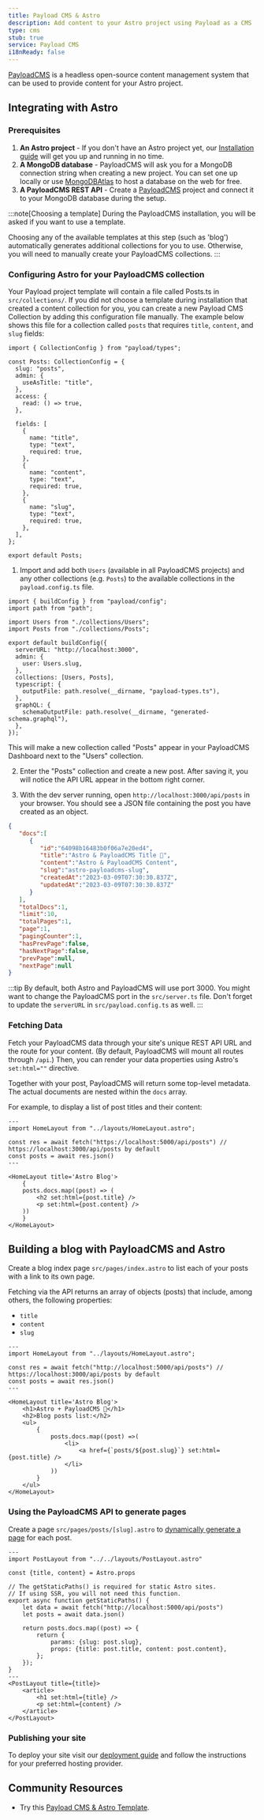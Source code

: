 ```yaml
---
title: Payload CMS & Astro
description: Add content to your Astro project using Payload as a CMS
type: cms
stub: true
service: Payload CMS
i18nReady: false
---
```


[PayloadCMS](https://payloadcms.com/) is a headless open-source content management system that can be used to provide content for your Astro project.

## Integrating with Astro

### Prerequisites


1. **An Astro project** - If you don't have an Astro project yet, our [Installation guide](/en/install/auto/) will get you up and running in no time.
2. **A MongoDB database** - PayloadCMS will ask you for a MongoDB connection string when creating a new project. You can set one up locally or use [MongoDBAtlas](https://www.mongodb.com/) to host a database on the web for free.
3. **A PayloadCMS REST API** - Create a [PayloadCMS](https://payloadcms.com/) project and connect it to your MongoDB database during the setup.

:::note[Choosing a template]
During the PayloadCMS installation, you will be asked if you want to use a template.

Choosing any of the available templates at this step (such as 'blog') automatically generates additional collections for you to use. Otherwise, you will need to manually create your PayloadCMS collections.
:::

### Configuring Astro for your PayloadCMS collection

Your Payload project template will contain a file called Posts.ts in `src/collections/`. If you did not choose a template during installation that created a content collection for you, you can create a new Payload CMS Collection by adding this configuration file manually. The example below shows this file for a collection called `posts` that requires `title`, `content`, and `slug` fields:


```astro title="src/collections/Posts.ts"
import { CollectionConfig } from "payload/types";

const Posts: CollectionConfig = {
  slug: "posts",
  admin: {
    useAsTitle: "title",
  },
  access: {
    read: () => true,
  },

  fields: [
    {
      name: "title",
      type: "text",
      required: true,
    },
    {
      name: "content",
      type: "text",
      required: true,
    },
    {
      name: "slug",
      type: "text",
      required: true,
    },
  ],
};

export default Posts;
```

1. Import and add both `Users` (available in all PayloadCMS projects) and any other collections (e.g. `Posts`) to the available collections in the `payload.config.ts` file.

```astro title="src/payload.config.ts" ins={4, 5, 12}
import { buildConfig } from "payload/config";
import path from "path";

import Users from "./collections/Users";
import Posts from "./collections/Posts";

export default buildConfig({
  serverURL: "http://localhost:3000",
  admin: {
    user: Users.slug,
  },
  collections: [Users, Posts],
  typescript: {
    outputFile: path.resolve(__dirname, "payload-types.ts"),
  },
  graphQL: {
    schemaOutputFile: path.resolve(__dirname, "generated-schema.graphql"),
  },
});
```

This will make a new collection called "Posts" appear in your PayloadCMS Dashboard next to the "Users" collection. 

2. Enter the "Posts" collection and create a new post. After saving it, you will notice the API URL appear in the bottom right corner.

3. With the dev server running, open `http://localhost:3000/api/posts` in your browser. You should see a JSON file containing the post you have created as an object.

```json
{
   "docs":[
      {
         "id":"64098b16483b0f06a7e20ed4",
         "title":"Astro & PayloadCMS Title 🚀",
         "content":"Astro & PayloadCMS Content",
         "slug":"astro-payloadcms-slug",
         "createdAt":"2023-03-09T07:30:30.837Z",
         "updatedAt":"2023-03-09T07:30:30.837Z"
      }
   ],
   "totalDocs":1,
   "limit":10,
   "totalPages":1,
   "page":1,
   "pagingCounter":1,
   "hasPrevPage":false,
   "hasNextPage":false,
   "prevPage":null,
   "nextPage":null
}
```

:::tip
By default, both Astro and PayloadCMS will use port 3000. You might want to change the PayloadCMS port in the `src/server.ts` file. Don't forget to update the `serverURL` in `src/payload.config.ts` as well.
:::

### Fetching Data

Fetch your PayloadCMS data through your site's unique REST API URL and the route for your content. (By default, PayloadCMS will mount all routes through `/api`.) Then, you can render your data properties using Astro's `set:html=""` directive.

Together with your post, PayloadCMS will return some top-level metadata. The actual documents are nested within the `docs` array.

For example, to display a list of post titles and their content:

```astro title="src/pages/index.astro"
---
import HomeLayout from "../layouts/HomeLayout.astro";

const res = await fetch("https://localhost:5000/api/posts") // https://localhost:3000/api/posts by default
const posts = await res.json()
---

<HomeLayout title='Astro Blog'>
	{
    posts.docs.map((post) => (
        <h2 set:html={post.title} />
        <p set:html={post.content} />
    ))
	}
</HomeLayout>
```

## Building a blog with PayloadCMS and Astro

Create a blog index page `src/pages/index.astro` to list each of your posts with a link to its own page.

Fetching via the API returns an array of objects (posts) that include, among others, the following properties:

- `title`
- `content`
- `slug`

```astro title="src/pages/index.astro"
---
import HomeLayout from "../layouts/HomeLayout.astro";

const res = await fetch("http://localhost:5000/api/posts") // https://localhost:3000/api/posts by default
const posts = await res.json()
---

<HomeLayout title='Astro Blog'>
	<h1>Astro + PayloadCMS 🚀</h1>
	<h2>Blog posts list:</h2>
	<ul>
		{
			posts.docs.map((post) =>(
				<li>
					<a href={`posts/${post.slug}`} set:html={post.title} />
				</li>
			))
		}
	</ul>
</HomeLayout>
```

### Using the PayloadCMS API to generate pages

Create a page `src/pages/posts/[slug].astro` to [dynamically generate a page](/en/core-concepts/routing/#dynamic-routes) for each post.

```astro title="src/pages/posts/[slug].astro"
---
import PostLayout from "../../layouts/PostLayout.astro"

const {title, content} = Astro.props

// The getStaticPaths() is required for static Astro sites.
// If using SSR, you will not need this function.
export async function getStaticPaths() {
    let data = await fetch("http://localhost:5000/api/posts")
    let posts = await data.json()

    return posts.docs.map((post) => {
        return {
            params: {slug: post.slug},
            props: {title: post.title, content: post.content},
        };
    });
} 
---
<PostLayout title={title}>
    <article>
        <h1 set:html={title} />
        <p set:html={content} />
    </article>
</PostLayout>
```

### Publishing your site

To deploy your site visit our [deployment guide](/en/guides/deploy/) and follow the instructions for your preferred hosting provider.


## Community Resources 

- Try this [Payload CMS & Astro Template](https://github.com/Lambdo-Labs/payloadcms-astro-template).

